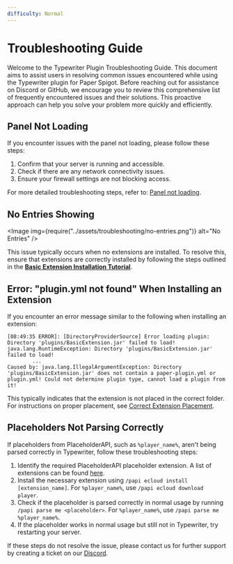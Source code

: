```yaml
---
difficulty: Normal
---
```



# Troubleshooting Guide

Welcome to the Typewriter Plugin Troubleshooting Guide. This document aims to assist users in resolving common issues encountered while using the Typewriter plugin for Paper Spigot. Before reaching out for assistance on Discord or GitHub, we encourage you to review this comprehensive list of frequently encountered issues and their solutions. This proactive approach can help you solve your problem more quickly and efficiently.

## Panel Not Loading

If you encounter issues with the panel not loading, please follow these steps:

1. Confirm that your server is running and accessible.
2. Check if there are any network connectivity issues.
3. Ensure your firewall settings are not blocking access.

For more detailed troubleshooting steps, refer to: [Panel not loading](troubleshooting/ports).

## No Entries Showing

<Image img={require("../assets/troubleshooting/no-entries.png")} alt="No Entries" />

This issue typically occurs when no extensions are installed. To resolve this, ensure that extensions are correctly installed by following the steps outlined in the **[Basic Extension Installation Tutorial](../02-getting-started/01-installation.mdx#basic-extension)**.

## Error: "plugin.yml not found" When Installing an Extension

If you encounter an error message similar to the following when installing an extension:

```log
[08:49:35 ERROR]: [DirectoryProviderSource] Error loading plugin: Directory 'plugins/BasicExtension.jar' failed to load!
java.lang.RuntimeException: Directory 'plugins/BasicExtension.jar' failed to load!
        ...
Caused by: java.lang.IllegalArgumentException: Directory 'plugins/BasicExtension.jar' does not contain a paper-plugin.yml or plugin.yml! Could not determine plugin type, cannot load a plugin from it!
```

This typically indicates that the extension is not placed in the correct folder. For instructions on proper placement, see [Correct Extension Placement](./extensions.mdx#correct-extension-placement).

## Placeholders Not Parsing Correctly

If placeholders from PlaceholderAPI, such as `%player_name%`, aren't being parsed correctly in Typewriter, follow these troubleshooting steps:

1. Identify the required PlaceholderAPI placeholder extension. A list of extensions can be found [here](https://github.com/PlaceholderAPI/PlaceholderAPI/wiki/Placeholders).
2. Install the necessary extension using `/papi ecloud install [extension_name]`. For `%player_name%`, use `/papi ecloud download player`.
3. Check if the placeholder is parsed correctly in normal usage by running `/papi parse me <placeholder>`. For `%player_name%`, use `/papi parse me %player_name%`.
4. If the placeholder works in normal usage but still not in Typewriter, try restarting your server.

If these steps do not resolve the issue, please contact us for further support by creating a ticket on our [Discord](https://discord.gg/HtbKyuDDBw).
